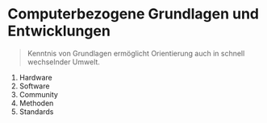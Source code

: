 # Computerbezogene Grundlagen und Entwicklungen

> Kenntnis von Grundlagen ermöglicht Orientierung auch in schnell wechselnder Umwelt.

1.  Hardware
2.  Software
3.  Community
4.  Methoden
5.  Standards
